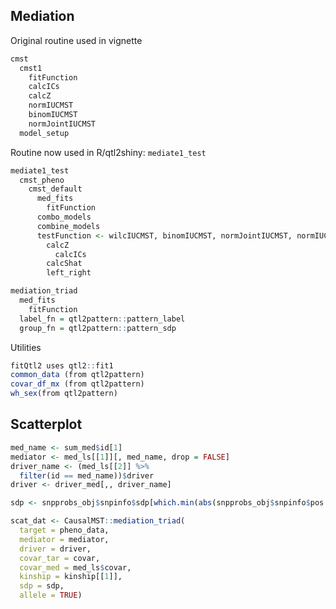 ## Mediation

Original routine used in vignette

```r
cmst
  cmst1
    fitFunction
    calcICs
    calcZ
    normIUCMST
    binomIUCMST
    normJointIUCMST
  model_setup
```


Routine now used in R/qtl2shiny: `mediate1_test`

```r
mediate1_test
  cmst_pheno
    cmst_default
      med_fits
        fitFunction
      combo_models
      combine_models
      testFunction <- wilcIUCMST, binomIUCMST, normJointIUCMST, normIUCMST
        calcZ
          calcICs
        calcShat
        left_right
```

```r
mediation_triad
  med_fits
    fitFunction
  label_fn = qtl2pattern::pattern_label
  group_fn = qtl2pattern::pattern_sdp
```

Utilities

```r
fitQtl2 uses qtl2::fit1
common_data (from qtl2pattern)
covar_df_mx (from qtl2pattern)
wh_sex(from qtl2pattern)
```

## Scatterplot

```r
med_name <- sum_med$id[1]
mediator <- med_ls[[1]][, med_name, drop = FALSE]
driver_name <- (med_ls[[2]] %>% 
  filter(id == med_name))$driver
driver <- driver_med[,, driver_name]
```

```r
sdp <- snpprobs_obj$snpinfo$sdp[which.min(abs(snpprobs_obj$snpinfo$pos - sum_med$pos[1]))]
```

```r
scat_dat <- CausalMST::mediation_triad(
  target = pheno_data, 
  mediator = mediator,
  driver = driver, 
  covar_tar = covar, 
  covar_med = med_ls$covar,
  kinship = kinship[[1]], 
  sdp = sdp, 
  allele = TRUE)
```
